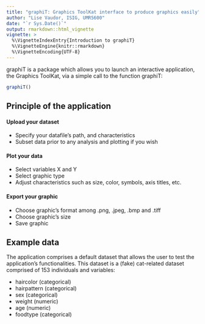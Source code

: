 ```yaml
---
title: "graphiT: Graphics ToolKat interface to produce graphics easily"
author: "Lise Vaudor, ISIG, UMR5600"
date: "`r Sys.Date()`"
output: rmarkdown::html_vignette
vignette: >
  %\VignetteIndexEntry{Introduction to graphiT}
  %\VignetteEngine{knitr::rmarkdown}
  %\VignetteEncoding{UTF-8}
---
```


graphiT is a package which allows you to launch an interactive application, the Graphics ToolKat, via a simple call to the function graphiT:

```r
graphiT()
```

## Principle of the application

#### Upload your dataset

- Specify your datafile's path, and characteristics
- Subset data prior to any analysis and plotting if you wish

#### Plot your data 

- Select variables X and Y
- Select graphic type 
- Adjust characteristics such as size, color, symbols, axis titles, etc.

#### Export your graphic

- Choose graphic's format among .png, .jpeg, .bmp and .tiff
- Choose graphic's size
- Save graphic

## Example data

The application comprises a default dataset that allows the user to test the application's functionalities. This dataset is a (fake) cat-related dataset comprised of 153 individuals and variables:

- haircolor (categorical)
- hairpattern (categorical)
- sex (categorical)
- weight (numeric)
- age (numeric)
- foodtype (categorical)
